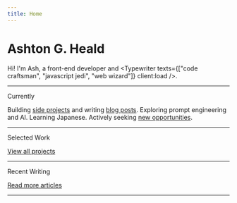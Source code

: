 ```yaml
---
title: Home
---
```



<h1 class="!mb-4 font-serif">Ashton G. Heald</h1>

Hi! I'm Ash, a front-end developer and <Typewriter texts={["code craftsman", "javascript jedi", "web wizard"]} client:load />.

---

<SectionHeading>Currently</SectionHeading>

Building [side projects](/projects) and writing [blog posts](/posts). Exploring prompt engineering and AI. Learning Japanese. Actively seeking [new opportunities](https://www.linkedin.com/in/ashtonheald/).

---

<SectionHeading>Selected Work</SectionHeading>

<FeaturedProjects />

<ArrowLink>[View all projects](/portfolio)</ArrowLink>

---

<SectionHeading>Recent Writing</SectionHeading>

<RecentPosts />

<ArrowLink>[Read more articles](/blog)</ArrowLink>

---
